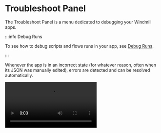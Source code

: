 # Troubleshoot Panel

The Troubleshoot Panel is a menu dedicated to debugging your Windmill apps.

:::info Debug Runs

To see how to debug scripts and flows runs in your app, see [Debug Runs](../5_app_debugging.md).

:::

Whenever the app is in an incorrect state (for whatever reason, often when its JSON was manually edited), errors are detected and can be resolved automatically.

<video
	className="border-2 rounded-lg object-cover w-full h-full dark:border-gray-800"
	controls
	src="/videos/troubleshoot_panel.mp4"
/>